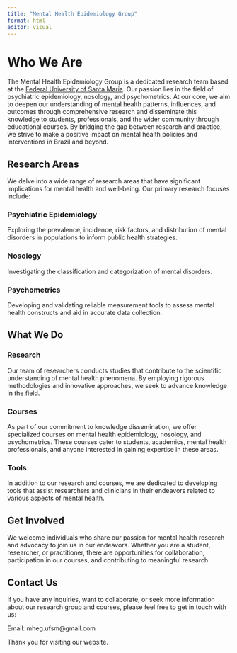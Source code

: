 ---
title: "Mental Health Epidemiology Group"
format: html
editor: visual
---

# Who We Are

The Mental Health Epidemiology Group is a dedicated research team based at the [Federal University of Santa Maria](https://www.ufsm.br/). Our passion lies in the field of psychiatric epidemiology, nosology, and psychometrics. At our core, we aim to deepen our understanding of mental health patterns, influences, and outcomes through comprehensive research and disseminate this knowledge to students, professionals, and the wider community through educational courses. By bridging the gap between research and practice, we strive to make a positive impact on mental health policies and interventions in Brazil and beyond.

## Research Areas

We delve into a wide range of research areas that have significant implications for mental health and well-being. Our primary research focuses include:

### Psychiatric Epidemiology

Exploring the prevalence, incidence, risk factors, and distribution of mental disorders in populations to inform public health strategies.

### Nosology

Investigating the classification and categorization of mental disorders.

### Psychometrics

Developing and validating reliable measurement tools to assess mental health constructs and aid in accurate data collection.

## What We Do

### Research

Our team of researchers conducts studies that contribute to the scientific understanding of mental health phenomena. By employing rigorous methodologies and innovative approaches, we seek to advance knowledge in the field.

### Courses

As part of our commitment to knowledge dissemination, we offer specialized courses on mental health epidemiology, nosology, and psychometrics. These courses cater to students, academics, mental health professionals, and anyone interested in gaining expertise in these areas.

### Tools

In addition to our research and courses, we are dedicated to developing tools that assist researchers and clinicians in their endeavors related to various aspects of mental health.

## Get Involved

We welcome individuals who share our passion for mental health research and advocacy to join us in our endeavors. Whether you are a student, researcher, or practitioner, there are opportunities for collaboration, participation in our courses, and contributing to meaningful research.

## Contact Us

If you have any inquiries, want to collaborate, or seek more information about our research group and courses, please feel free to get in touch with us:

Email: mheg.ufsm\@gmail.com

Thank you for visiting our website.
